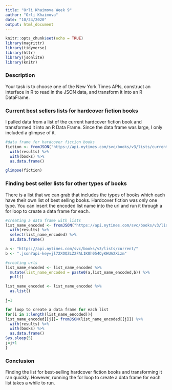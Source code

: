 ---
title: "Orli Khaimova Week 9"
author: "Orli Khaimova"
date: "10/24/2020"
output: html_document
---

```{r setup, include=FALSE}
knitr::opts_chunk$set(echo = TRUE)
library(magrittr)
library(tidyverse)
library(httr)
library(jsonlite)
library(knitr)
```


### Description

Your task is to choose one of the New York Times APIs, construct an interface in R to read in the JSON data, and transform it into an R DataFrame.

### Current best sellers lists for hardcover fiction books

I pulled data from a list of the current hardcover fiction book and transformed it into an R Data Frame. Since the data frame was large, I only included a glimpse of it.

```{r}
#data frame for hardcover fiction books
fiction <- fromJSON("https://api.nytimes.com/svc/books/v3/lists/current/hardcover-fiction.json?api-key=jl72XOQZLZ2FAL1K0h054QyKHUA2Xizm") %>%
  with(results) %>%
  with(books) %>%
  as.data.frame()

glimpse(fiction)
```

### Finding best seller lists for other types of books

There is a list that we can grab that includes the types of books which each have their own list of best selling books. Hardcover fiction was only one type. You can insert the encoded list name into the url and run it through a for loop to create a data frame for each. 

```{r, eval = FALSE}
#creating a data frame with lists
list_name_encoded <- fromJSON("https://api.nytimes.com/svc/books/v3/lists/names.json?api-key=jl72XOQZLZ2FAL1K0h054QyKHUA2Xizm") %>%
  with(results) %>%
  select(list_name_encoded) %>%
  as.data.frame()

a <- "https://api.nytimes.com/svc/books/v3/lists/current/"
b <- ".json?api-key=jl72XOQZLZ2FAL1K0h054QyKHUA2Xizm"

#creating urls
list_name_encoded <- list_name_encoded %>%
  mutate(list_name_encoded = paste0(a,list_name_encoded,b)) %>%
  pull()

list_name_encoded <- list_name_encoded %>%
  as.list()

j=1

for loop to create a data frame for each list
for(i in 1:length(list_name_encoded)){
list_name_encoded[[j]]= fromJSON(list_name_encoded[[j]]) %>%
  with(results) %>%
  with(books) %>%
  as.data.frame()
Sys.sleep(5)
j=j+1
}
```


### Conclusion

Finding the list for best-selling hardcover fiction books and transforming it ran quickly. However, running the for loop to create a data frame for each list takes a while to run.


